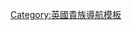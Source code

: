{{Navbox
| name  = 阿拉敏的蒙哥馬利子爵
| title = {{link-en|阿拉敏的蒙哥馬利子爵|Viscount Montgomery of Alamein}}
| state = {{{state|autocollapse}}}
| bodyclass = hlist
| list1 =
* [[伯納德·蒙哥馬利|第一代子爵伯納德·蒙哥馬利]]（1946年－1976年）
* {{link-en|第二代阿拉敏的蒙哥馬利子爵大衛·蒙哥馬利|David Montgomery, 2nd Viscount Montgomery of Alamein|第二代子爵大衛·蒙哥馬利}}（1976年－2020年）
* [[第三代阿拉敏的蒙哥馬利子爵亨利·蒙哥馬利|第三代子爵亨利·蒙哥馬利]]（2020年至今）
}}<noinclude>
{{collapsible option}}
[[Category:英國貴族導航模板]]
</noinclude>